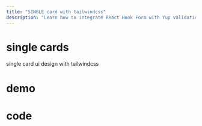 ```yaml
---
title: "SINGLE card with tailwindcss"
description: "Learn how to integrate React Hook Form with Yup validation in a practical product entry form example."
---
```


# single cards 
single card ui design with tailwindcss

# demo

<DemoPreview name="card-single" height="400px" />

# code 

<CodeGroup>
    <CodeBlock
      language="typescript" 
      title="SingleCard.tsx"
      maxHeight={200}
      content_file_path="/code/cards/single-card.txt"
      showLineNumbers
    />
    <CodeBlock
      language="typescript" 
      title="HowImplement.tsx"
      maxHeight={200}
      content_file_path="/code/cards/single-card-how.txt"
      showLineNumbers
    />
</CodeGroup>